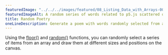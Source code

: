---
featuredImage: "../../../images/featured/08_Listing_Data_with_Arrays-00_Random_Poetry-thumbnail.png"
featuredImageAlt: A random series of words related to p5.js scattered on a maroon background.
title: Random Poetry
oneLineDescription: Generate a poem with words randomly selected from a bank.
---

Using the
<a href="/reference/p5/floor/" target="_blank">floor()</a>
and
<a href="/reference/p5/random/" target="_blank">random()</a>
functions, you can randomly select a series of items from an array
and draw them at different sizes and positions on the canvas.